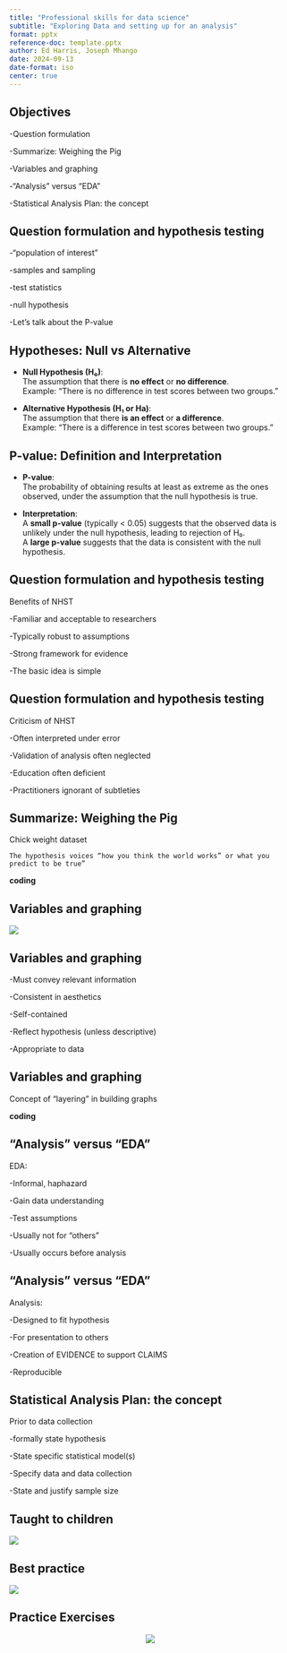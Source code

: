 ```yaml
---
title: "Professional skills for data science"
subtitle: "Exploring Data and setting up for an analysis"
format: pptx
reference-doc: template.pptx
author: Ed Harris, Joseph Mhango
date: 2024-09-13
date-format: iso
center: true
---
```



## Objectives

-Question formulation 

-Summarize: Weighing the Pig

-Variables and graphing

-“Analysis” versus “EDA”

-Statistical Analysis Plan: the concept


## Question formulation and hypothesis testing

-"population of interest"

-samples and sampling

-test statistics

-null hypothesis

-Let's talk about the P-value

## Hypotheses: Null vs Alternative

- **Null Hypothesis (H₀)**:  
  The assumption that there is **no effect** or **no difference**.  
  Example: "There is no difference in test scores between two groups."

- **Alternative Hypothesis (H₁ or Ha)**:  
  The assumption that there **is an effect** or **a difference**.  
  Example: "There is a difference in test scores between two groups."



## P-value: Definition and Interpretation

- **P-value**:  
  The probability of obtaining results at least as extreme as the ones observed, under the assumption that the null hypothesis is true.

- **Interpretation**:  
  A **small p-value** (typically < 0.05) suggests that the observed data is unlikely under the null hypothesis, leading to rejection of H₀.  
  A **large p-value** suggests that the data is consistent with the null hypothesis.



## Question formulation and hypothesis testing

Benefits of NHST

-Familiar and acceptable to researchers

-Typically robust to assumptions

-Strong framework for evidence

-The basic idea is simple

## Question formulation and hypothesis testing

Criticism of NHST

-Often interpreted under error

-Validation of analysis often neglected

-Education often deficient

-Practitioners ignorant of subtleties

## Summarize: Weighing the Pig

Chick weight dataset

`The hypothesis voices “how you think the world works” or what you predict to be true”`

**coding**

## Variables and graphing

![](pics/convincing.png)


## Variables and graphing

-Must convey relevant information

-Consistent in aesthetics

-Self-contained

-Reflect hypothesis (unless descriptive)

-Appropriate to data

## Variables and graphing


Concept of "layering" in building graphs

**coding**

## “Analysis” versus “EDA”

EDA:

-Informal, haphazard

-Gain data understanding

-Test assumptions

-Usually not for "others"

-Usually occurs before analysis

## “Analysis” versus “EDA”

Analysis:

-Designed to fit hypothesis

-For presentation to others

-Creation of EVIDENCE to support CLAIMS

-Reproducible

## Statistical Analysis Plan: the concept

Prior to data collection

-formally state hypothesis

-State specific statistical model(s)

-Specify data and data collection

-State and justify sample size

## Taught to children

![](pics/2.1-sci-proc1.png)

## Best practice

![](pics/2.1-sci-proc3.png)


## Practice Exercises

<center>![](pics/laptop_dog.png)</center>
